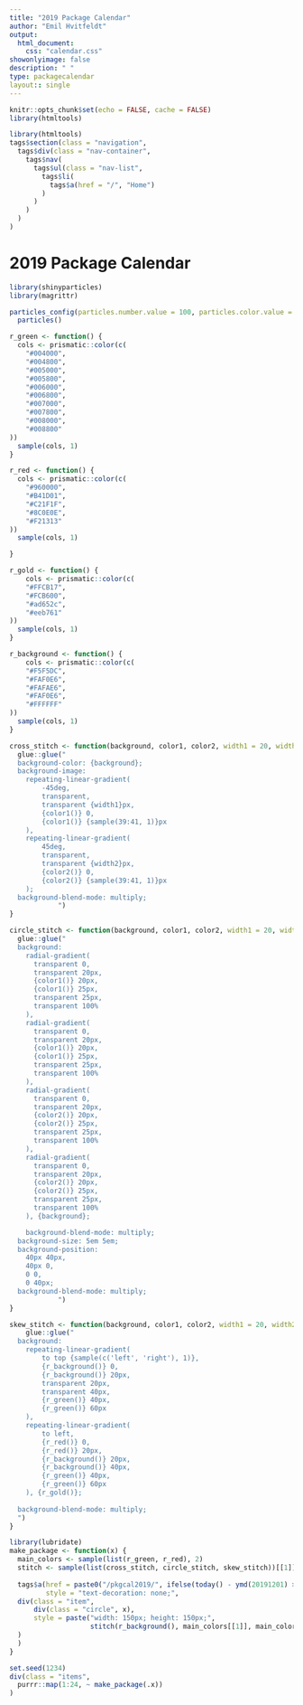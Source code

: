 ```yaml
---
title: "2019 Package Calendar"
author: "Emil Hvitfeldt"
output: 
  html_document:
    css: "calendar.css"
showonlyimage: false
description: " "
type: packagecalendar
layout:: single
---
```


```r
knitr::opts_chunk$set(echo = FALSE, cache = FALSE)
library(htmltools)
```

```r
library(htmltools)
tags$section(class = "navigation",
  tags$div(class = "nav-container",
    tags$nav(
      tags$ul(class = "nav-list",
        tags$li(
          tags$a(href = "/", "Home")
        )
      )
    )
  )
)
```

# 2019 Package Calendar

```r
library(shinyparticles)
library(magrittr)

particles_config(particles.number.value = 100, particles.color.value = "#FFF", particles.opacity.random = TRUE, particles.size.value = 10, particles.line_linked.enable = FALSE, particles.move.direction = "bottom", particles.move.speed = 1, interactivity.events.onclick.enable = FALSE, interactivity.events.onhover.enable = FALSE) %>% 
  particles()
```

```r

r_green <- function() {
  cols <- prismatic::color(c(
    "#004000",
    "#004800",
    "#005000",
    "#005800",
    "#006000",
    "#006800",
    "#007000",
    "#007800",
    "#008000",
    "#008800"
))
  sample(cols, 1)
}

r_red <- function() {
  cols <- prismatic::color(c(
    "#960000",
    "#B41D01",
    "#C21F1F",
    "#8C0E0E",
    "#F21313"
))
  sample(cols, 1)

}

r_gold <- function() {
    cols <- prismatic::color(c(
    "#FFCB17",
    "#FCB600",
    "#ad652c",
    "#eeb761"
))
  sample(cols, 1)
}

r_background <- function() {
    cols <- prismatic::color(c(
    "#F5F5DC",
    "#FAF0E6",
    "#FAFAE6",
    "#FAF0E6",
    "#FFFFFF"
))
  sample(cols, 1)
}

cross_stitch <- function(background, color1, color2, width1 = 20, width2 = 20) {
  glue::glue("
  background-color: {background};
  background-image:
	repeating-linear-gradient(
		-45deg,
		transparent,
		transparent {width1}px,
		{color1()} 0,
		{color1()} {sample(39:41, 1)}px
	),
	repeating-linear-gradient(
		45deg,
		transparent,
		transparent {width2}px,
		{color2()} 0,
		{color2()} {sample(39:41, 1)}px
	);
  background-blend-mode: multiply;
            ") 
}

circle_stitch <- function(background, color1, color2, width1 = 20, width2 = 20) {
  glue::glue("
  background:
    radial-gradient(
      transparent 0,
      transparent 20px,
      {color1()} 20px,
      {color1()} 25px,
      transparent 25px,
      transparent 100%
    ),
    radial-gradient(
      transparent 0,
      transparent 20px,
      {color1()} 20px,
      {color1()} 25px,
      transparent 25px,
      transparent 100%
    ),
    radial-gradient(
      transparent 0,
      transparent 20px,
      {color2()} 20px,
      {color2()} 25px,
      transparent 25px,
      transparent 100%
    ),
    radial-gradient(
      transparent 0,
      transparent 20px,
      {color2()} 20px,
      {color2()} 25px,
      transparent 25px,
      transparent 100%
    ), {background};

    background-blend-mode: multiply;
  background-size: 5em 5em;
  background-position:
    40px 40px,
    40px 0,
    0 0,
    0 40px;
  background-blend-mode: multiply;    
            ") 
}

skew_stitch <- function(background, color1, color2, width1 = 20, width2 = 20) {
    glue::glue("
  background:
	repeating-linear-gradient(
		to top {sample(c('left', 'right'), 1)},
		{r_background()} 0,
		{r_background()} 20px,
		transparent 20px,
		transparent 40px,
		{r_green()} 40px,
		{r_green()} 60px
	),
	repeating-linear-gradient(
		to left,
		{r_red()} 0,
		{r_red()} 20px,
		{r_background()} 20px,
		{r_background()} 40px,
		{r_green()} 40px,
		{r_green()} 60px
	), {r_gold()};
  
  background-blend-mode: multiply;
  ")
}

```


```r
library(lubridate)
make_package <- function(x) {
  main_colors <- sample(list(r_green, r_red), 2)
  stitch <- sample(list(cross_stitch, circle_stitch, skew_stitch))[[1]]
  
  tags$a(href = paste0("/pkgcal2019/", ifelse(today() - ymd(20191201) >= 0, x, "early")),
         style = "text-decoration: none;",
  div(class = "item",
      div(class = "circle", x),
      style = paste("width: 150px; height: 150px;", 
                    stitch(r_background(), main_colors[[1]], main_colors[[2]], 30, 30))
  ) 
  )
}
```

```r
set.seed(1234)
div(class = "items",
  purrr::map(1:24, ~ make_package(.x))
)
```

